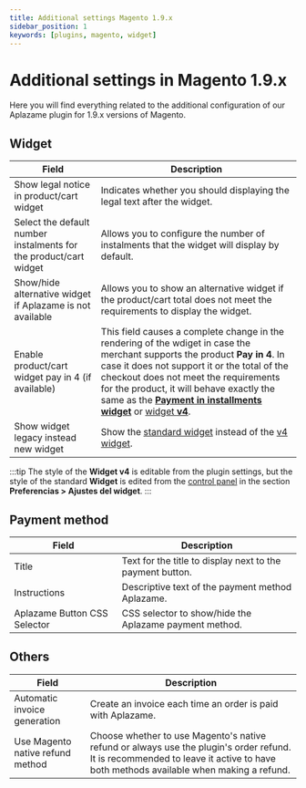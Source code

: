 ```yaml
---
title: Additional settings Magento 1.9.x
sidebar_position: 1
keywords: [plugins, magento, widget]
---
```

# Additional settings in Magento 1.9.x
Here you will find everything related to the additional configuration of our Aplazame plugin for 1.9.x versions of Magento.

## Widget

Field | Description
----- | -----------
Show legal notice in product/cart widget | Indicates whether you should displaying the legal text after the widget.
Select the default number instalments for the product/cart widget | Allows you to configure the number of instalments that the widget will display by default.
Show/hide alternative widget if Aplazame is not available | Allows you to show an alternative widget if the product/cart total does not meet the requirements to display the widget.
Enable product/cart widget pay in 4 (if available) | This field causes a complete change in the rendering of the wdiget in case the merchant supports the product **Pay in 4**. In case it does not support it or the total of the checkout does not meet the requirements for the product, it will behave exactly the same as the [**Payment in installments widget**](../../../api/widget/installment-payment#simulation) or [widget **v4**](../../../api/widget/widget-v4).
Show widget legacy instead new widget | Show the [standard widget](../../../api/widget/installment-payment#simulation) instead of the [v4 widget](../../../api/widget/widget-v4).
:::tip
  The style of the  **Widget v4** is editable from the plugin settings, but the style of the standard **Widget** is edited from the [control panel](https://vendors.aplazame.com/) in the section **Preferencias > Ajustes del widget**.
:::

## Payment method

Field | Description
----- | -----------
Title | Text for the title to display next to the payment button.
Instructions | Descriptive text of the payment method Aplazame.
Aplazame Button CSS Selector | CSS selector to show/hide the Aplazame payment method.

## Others

Field | Description
----- | -----------
Automatic invoice generation | Create an invoice each time an order is paid with Aplazame.
Use Magento native refund method | Choose whether to use Magento's native refund or always use the plugin's order refund. It is recommended to leave it active to have both methods available when making a refund.
